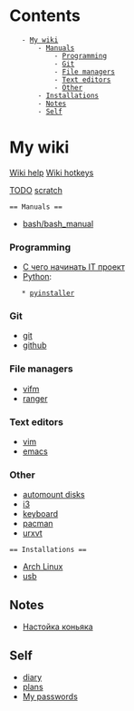 = Contents =
    - [[#My wiki|My wiki]]
        - [[#My wiki#Manuals|Manuals]]
            - [[#My wiki#Manuals#Programming|Programming]]
            - [[#My wiki#Manuals#Git|Git]]
            - [[#My wiki#Manuals#File managers|File managers]]
            - [[#My wiki#Manuals#Text editors|Text editors]]
            - [[#My wiki#Manuals#Other|Other]]
        - [[#My wiki#Installations|Installations]]
        - [[#My wiki#Notes|Notes]]
        - [[#My wiki#Self|Self]]

= My wiki =
[[wiki_help|Wiki help]]
[[wiki_help/wiki_hotkeys|Wiki hotkeys]]

[[TODO]]
[[scratch]]

 == Manuals ==
* [[bash/bash_manual]]

=== Programming ===
* [[programming/howto_it_project_start#С чего начинать IT проект|С чего начинать IT проект]]
* [[programming/python/python|Python]]:
    * [[programming/python/pyinstaller|pyinstaller]]

=== Git ===
* [[git/git#Git|git]]
* [[git/git#Github|github]]

=== File managers ===
* [[file_managers/vifm|vifm]]
* [[file_managers/ranger|ranger]]

=== Text editors ===
* [[text_editors/vim/vim|vim]]
* [[text_editors/emacs|emacs]]

=== Other ===
* [[etc/automount_disks|automount disks]]
* [[etc/i3|i3]]
* [[etc/keyboard|keyboard]]
* [[etc/pacman|pacman]]
* [[etc/urxvt|urxvt]]
 
 == Installations ==
* [[installations/arch_linux_installation|Arch Linux]]
* [[installations/usb|usb]]

== Notes ==
* [[notes/konjak|Настойка коньяка]]

== Self ==
* [[diary/diary|diary]]
* [[diary/plans|plans]]
* [[diary/passwords|My passwords]]

